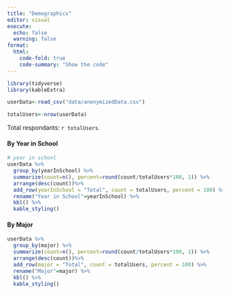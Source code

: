 ```yaml
---
title: "Demographics"
editor: visual
execute:
  echo: false
  warning: false
format:
  html:
    code-fold: true
    code-summary: "Show the code"
---
```


```r
library(tidyverse)
library(kableExtra)
```

```r
userData<-read_csv("data/anonymizedData.csv")
```

```r
totalUsers<-nrow(userData)

```

Total respondants: `r totalUsers`.

#### By Year in School

```r
# year in school
userData %>% 
  group_by(yearInSchool) %>%
  summarize(count=n(), percent=round(count/totalUsers*100, 1)) %>%
  arrange(desc(count))%>%
  add_row(yearInSchool = "Total", count = totalUsers, percent = 100) %>%
  rename("Year in School"=yearInSchool) %>%
  kbl() %>%
  kable_styling()
```

#### By Major

```r
userData %>% 
  group_by(major) %>%
  summarize(count=n(), percent=round(count/totalUsers*100, 1)) %>%
  arrange(desc(count))%>%
  add_row(major = "Total", count = totalUsers, percent = 100) %>%
  rename("Major"=major) %>%
  kbl() %>%
  kable_styling()
```
